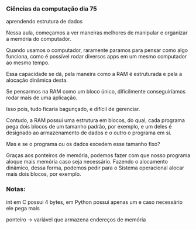 




### Ciências da computação dia 75

aprendendo estrutura de dados

Nessa aula, começamos a ver maneiras melhores de manipular e organizar a
memória do computador.

Quando usamos o computador, raramente paramos para pensar como algo
funciona, como é possível rodar diversos apps em um mesmo computador ao
mesmo tempo.

Essa capacidade se dá, pela maneira como a RAM é estruturada e pela a
alocação dinâmica desta.








Se pensarmos na RAM como um bloco único, dificilmente conseguiríamos
rodar mais de uma aplicação.

Isso pois, tudo ficaria bagunçado, e difícil de gerenciar.

Contudo, a RAM possui uma estrutura em blocos, do qual, cada programa
pega dois blocos de um tamanho padrão, por exemplo, e um deles é
designado ao armazenamento de dados e o outro o programa em si.

Mas e se o programa ou os dados excedem esse tamanho fixo?








Graças aos ponteiros de memória, podemos fazer com que nosso programa
aloque mais memória caso seja necessário. Fazendo o alocamento dinâmico,
dessa forma, podemos pedir para o Sistema operacional alocar mais dois
blocos, por exemplo.








### Notas:

int em C possui 4 bytes, em Python possui apenas um e caso necessário
ele pega mais

ponteiro → variável que armazena endereços de memória


